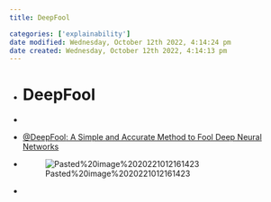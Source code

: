 ```yaml
---
title: DeepFool

categories: ['explainability']
date modified: Wednesday, October 12th 2022, 4:14:24 pm
date created: Wednesday, October 12th 2022, 4:14:13 pm
---
```


- # DeepFool
- ```toc
  ```
- [@DeepFool: A Simple and Accurate Method to Fool Deep Neural Networks](@DeepFool: A Simple and Accurate Method to Fool Deep Neural Networks.qmd)
- ![Pasted%20image%2020221012161423](images/Pasted%20image%2020221012161423.png)
-

